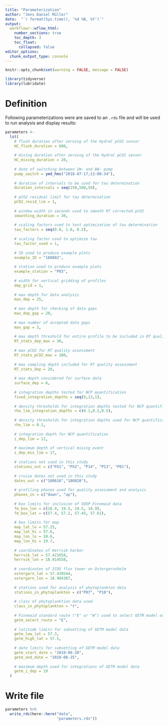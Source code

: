 ```yaml
---
title: "Parameterization"
author: "Jens Daniel Müller"
date:  "`r format(Sys.time(), '%d %B, %Y')`"
output: 
  workflowr::wflow_html:
    number_sections: true
    toc_depth: 3
    toc_float:
      collapsed: false
editor_options:
  chunk_output_type: console
---
```


```r
knitr::opts_chunk$set(warning = FALSE, message = FALSE)
```

```r
library(tidyverse)
library(lubridate)
```

# Definition

Following parameterizations were are saved to an `.rds` file and will be used to run analysis and display results:

```r
parameters <-
  lst(
    # flush duration after zeroing of the HydroC pCO2 sensor
    HC_flush_duration = 600,
    
    # mixing duration after zeroing of the HydroC pCO2 sensor
    HC_mixing_duration = 20,
    
    # date of switching between 1W- and 8W- pump
    pump_switch = ymd_hms("2018-07-17;13:08:34"),
    
    # duration of intervals to be used for tau determination
    duration_intervals = seq(150,500,50),
    
    # pCO2 residual limit for tau determination
    pCO2_resid_lim = 1,
    
    # window width in seconds used to smooth RT corrected pCO2
    smoothing_duration = 30,
    
    # scaling factors used to test optimization of tau determination
    tau_factors = seq(0.8, 1.6, 0.2),
    
    # scaling factor used to optimize tau
    tau_factor_used = 1,
    
    # ID used to produce example plots
    example_ID = "180802",
    
    # station used to produce example plots
    example_station = "P03",
    
    # width for vertical gridding of profiles 
    dep_grid = 1,
    
    # max depth for data analysis
    max_dep = 25,
    
    # max depth for checking of data gaps
    max_dep_gap = 20,
    
    # max number of accepted data gaps
    max_gap = 3,
    
    # max depth threshold for entire profile to be included in RT quality assessment
    RT_stats_dep_max = 30,
    
    # max pCO2 for RT quality assessment
    RT_stats_pCO2_max = 300,
    
    # max sampling depth included for RT quality assessment
    RT_stats_dep = 20,
    
    # max depth considered for surface data
    surface_dep = 6,
    
    # integration depths tested for NCP quantification
    fixed_integration_depths = seq(9,13,1),
    
    # density thresholds for integration depths tested for NCP quantification
    rho_lim_integration_depths = c(0.1,0.2,0.5),
    
    # density thresholds for integration depths used for NCP quantification
    rho_lim = 0.1,
    
    # integration depth for NCP quantification
    i_dep_lim = 12,
    
    # maximum depth of vertical mixing event
    i_dep_mix_lim = 17,
    
    # stations not used in this study
    stations_out = c("PX1", "PX2", "P14", "P13", "P01"),
    
    # cruise dates not used in this study
    dates_out = c("180616","180820"),
    
    # profiling phases used for quality assessment and analysis
    phases_in = c("down", "up"),
    
    # box limits for inclusion of SOOP Finnmaid data
    fm_box_lon = c(18.9, 19.5, 19.5, 18.9),
    fm_box_lat = c(57.4, 57.2, 57.45, 57.61),
    
    # box limits for map
    map_lat_lo = 57.25,
    map_lat_hi = 57.6,
    map_lon_lo = 18.6,
    map_lon_hi = 19.7,
    
    # coordinates of Herrvik harbor
    herrvik_lat = 57.421658,
    herrvik_lon = 18.914558,
    
    # coordinates of ICOS flux tower on Ostergarnsholm
    ostergarn_lat = 57.430544,
    ostergarn_lon = 18.984387,
    
    # stations used for analysis of phytoplankton data
    stations_in_phytoplankton = c("P07", "P10"),
    
    # class of phytoplanktion data used
    class_in_phytoplankton = "t",
    
    # Finnmaid standard route ("E" or "W") used to select GETM model output
    getm_select_route = "E",
    
    # latitude limits for subsetting of GETM model data
    getm_low_lat = 57.3,
    getm_high_lat = 57.5,
    
    # date limits for subsetting of GETM model data
    getm_start_date = "2018-06-20",
    getm_end_date = "2018-08-25",
    
    # maximum depth used for integrations of GETM model data
    getm_i_dep = 19
  )


```

# Write file

```r

parameters %>%
  write_rds(here::here("data",
                       "parameters.rds"))


```
